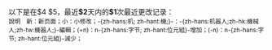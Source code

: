以下是在$4 $5，最近'''$2'''天内的'''$1'''次最近更改记录：<br />
<span style="font-size:smaller;">說明　<span class="newpage">新</span>：新页面；<span class="minor">小</span>：小修改；<span class="bot">-{zh-hans:机; zh-hant:機;}-</span>：-{zh-hans:机器人;zh-hk:機械人;zh-tw:機器人;}-編輯；<span class="mw-plusminus-pos">(+n)</span>：n-{zh-hans:字节; zh-hant:位元組}-增加；<span class="mw-plusminus-neg">(-n)</span>：n-{zh-hans:字节; zh-hant:位元組}-減少；</span>